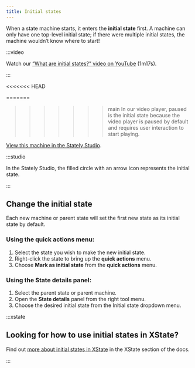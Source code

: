 ```yaml
---
title: Initial states
---
```



When a state machine starts, it enters the **initial state** first. A machine can only have one top-level initial state; if there were multiple initial states, the machine wouldn’t know where to start!

:::video

Watch our [“What are initial states?” video on YouTube](https://www.youtube.com/watch?v=goCpmgyrjL0&list=PLvWgkXBB3dd4I_l-djWVU2UGPyBgKfnTQ&index=3) (1m17s).

:::

<<<<<<< HEAD

=======
>>>>>>> main
In our video player, paused is the initial state because the video player is paused by default and requires user interaction to start playing.

<p>
<ThemedImage
  alt="State machine with an initial state of Paused, transitioning through a Play event to the Playing state. From the Playing state back to the Paused state is a Pause event."
  sources={{
    light: 'https://stately.ai/registry/machines/3ebc8874-2294-480b-a06e-74845337cd8d.light.png',
    dark: 'https://stately.ai/registry/machines/3ebc8874-2294-480b-a06e-74845337cd8d.dark.png',
  }}
/>
</p>

[View this machine in the Stately Studio](https://stately.ai/registry/editor/e13bef2b-bb13-4465-96ac-0bc25340688e?machineId=3ebc8874-2294-480b-a06e-74845337cd8d).

:::studio

In the Stately Studio, the filled circle with an arrow icon represents the initial state.

:::

## Change the initial state

Each new machine or parent state will set the first new state as its initial state by default.

### Using the **quick actions** menu:
1. Select the state you wish to make the new initial state.
2. Right-click the state to bring up the **quick actions** menu.
3. Choose **Mark as initial state** from the **quick actions** menu.

### Using the **State details** panel:
1. Select the parent state or parent machine.
2. Open the **State details** panel from the right tool menu.
3. Choose the desired initial state from the Initial state dropdown menu.

:::xstate 

## Looking for how to use initial states in XState?

Find out [more about initial states in XState](/xstate/basics/what-is-a-statechart.mdx#initial-state) in the XState section of the docs.

:::